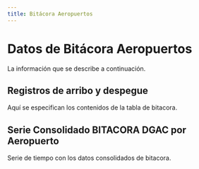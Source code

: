 ```yaml
---
title: Bitácora Aeropuertos
---
```



# Datos de Bitácora Aeropuertos

La información que se describe a continuación. 

## Registros de arribo y despegue

Aquí se especifican los contenidos de la tabla de bitacora.


<CsvDocTable csvData={bitacoraCsv} />


## Serie Consolidado BITACORA DGAC por Aeropuerto

Serie de tiempo con los datos consolidados de bitacora.